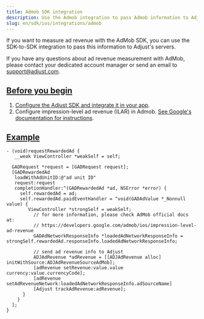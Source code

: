 ```yaml
---
title: Admob SDK integration
description: Use the Admob integration to pass Admob information to Adjust's servers.
slug: en/sdk/ios/integrations/admob
---
```


<MinorVersion added="v4.29.2">

If you want to measure ad revenue with the AdMob SDK, you can use the SDK-to-SDK integration to pass this information to Adjust's servers.

</MinorVersion>

<Callout type="note">

If you have any questions about ad revenue measurement with AdMob, please contact your dedicated account manager or send an email to support@adjust.com.

</Callout>

## [Before you begin](before-you-begin)

1. [Configure the Adjust SDK and integrate it in your app](/en/sdk/ios).
2. Configure impression-level ad revenue (ILAR) in Admob. [See Google's documentation for instructions](https://support.google.com/admob/answer/11322405).

## [Example](example)

<Tabs>
<Tab title="Objective-C">

```objc
- (void)requestRewardedAd {
   __weak ViewController *weakSelf = self;

  GADRequest *request = [GADRequest request];
  [GADRewardedAd
   loadWithAdUnitID:@"ad unit ID"
   request:request
   completionHandler:^(GADRewardedAd *ad, NSError *error) {
     self.rewardedAd = ad;
     self.rewardedAd.paidEventHandler = ^void(GADAdValue *_Nonnull value) {
        ViewController *strongSelf = weakSelf;
          // for more information, please check AdMob official docs at:
          // https://developers.google.com/admob/ios/impression-level-ad-revenue
          GADAdNetworkResponseInfo *loadedAdNetworkResponseInfo = strongSelf.rewardedAd.responseInfo.loadedAdNetworkResponseInfo;

          // send ad revenue info to Adjust
          ADJAdRevenue *adRevenue = [[ADJAdRevenue alloc] initWithSource:ADJAdRevenueSourceAdMob];
          [adRevenue setRevenue:value.value currency:value.currencyCode];
          [adRevenue setAdRevenueNetwork:loadedAdNetworkResponseInfo.adSourceName]
          [Adjust trackAdRevenue:adRevenue];
      }
    }
  ];
}
```

</Tab>
</Tabs>
